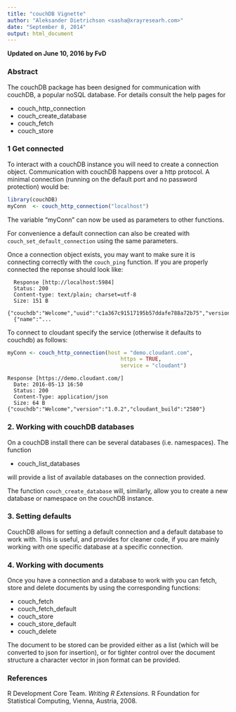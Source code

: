 ```yaml
---
title: "couchDB Vignette"
author: "Aleksander Dietrichson <sasha@xrayresearh.com>"
date: "September 8, 2014"
output: html_document
---
```


**Updated on June 10, 2016 by FvD**

### Abstract
The couchDB package has been designed for communication with couchDB, a popular
noSQL database. For details consult the help pages for

 * couch_http_connection
 * couch_create_database
 * couch_fetch
 * couch_store
 
### 1 Get connected
To interact with a couchDB instance you will need to create a connection
object. Communication with couchDB happens over a http protocol. A minimal
connection (running on the default port and no password protection) would be:

```r
library(couchDB)
myConn  <- couch_http_connection("localhost")
```
 
The variable "myConn" can now be used as parameters to other functions. 
 
For convenience a default connection can also be created with
`couch_set_default_connection` using the same parameters.

Once a connection object exists, you may want to make sure it is connecting
correctly with the `couch_ping` function. If you are properly connected the
reponse should look like:

```
  Response [http://localhost:5984]
  Status: 200
  Content-type: text/plain; charset=utf-8
  Size: 151 B
  {"couchdb":"Welcome","uuid":"c1a367c91517195b57ddafe788a72b75","version":"1.4.0","vendor"
  {"name":"...
```

To connect to cloudant specify the service (otherwise it defaults to couchdb) as follows:

```r
myConn <- couch_http_connection(host = "demo.cloudant.com",
                                    https = TRUE,
                                    service = "cloudant")
```

```
Response [https://demo.cloudant.com/]
  Date: 2016-05-13 16:50
  Status: 200
  Content-Type: application/json
  Size: 64 B
{"couchdb":"Welcome","version":"1.0.2","cloudant_build":"2580"}
```

### 2. Working with couchDB databases
On a couchDB install there can be several databases (i.e. namespaces). The
function

 * couch_list_databases 
 
will provide a list of available databases on the connection provided.

The function `couch_create_database` will, similarly, allow you to create a
new database or namespace on the couchDB instance.

### 3. Setting defaults
CouchDB allows for setting a default connection and a default database to work
with. This is useful, and provides for cleaner code, if you are mainly working
with one specific database at a specific connection.  

### 4. Working with documents
Once you have a connection and a database to work with you can fetch, store and
delete documents by using the corresponding functions:
 
 * couch_fetch
 * couch_fetch_default
 * couch_store
 * couch_store_default 
 * couch_delete
 
The document to be stored can be provided either as a list (which will be
converted to json for insertion), or for tighter control over the document
structure a character vector in json format can be provided.

### References
R Development Core Team. _Writing R Extensions._ R Foundation for Statistical
Computing, Vienna, Austria, 2008.
